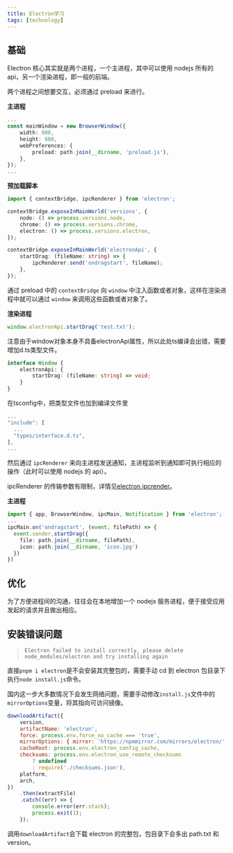 ```yaml
---
title: Electron学习
tags: [technology]
---
```


## 基础

Electron 核心其实就是两个进程，一个主进程，其中可以使用 nodejs 所有的 api，另一个渲染进程，即一般的前端。

两个进程之间想要交互，必须通过 preload 来进行。

**主进程**

```ts {5-7} title="main.ts"
...
const mainWindow = new BrowserWindow({
	width: 800,
	height: 600,
	webPreferences: {
		preload: path.join(__dirname, 'preload.js'),
	},
});
...
```

**预加载脚本**

```ts {11} title="preload.ts"
import { contextBridge, ipcRenderer } from 'electron';

contextBridge.exposeInMainWorld('versions', {
	node: () => process.versions.node,
	chrome: () => process.versions.chrome,
	electron: () => process.versions.electron,
});

contextBridge.exposeInMainWorld('electronApi', {
	startDrag: (fileName: string) => {
		ipcRenderer.send('ondragstart', fileName);
	},
});
```

通过 preload 中的 `contextBridge` 向 `window` 中注入函数或者对象，这样在渲染进程中就可以通过 `window` 来调用这些函数或者对象了。

**渲染进程**

```ts title="app.ts"
window.electronApi.startDrag('test.txt');
```

注意由于window对象本身不具备electronApi属性，所以此处ts编译会出错，需要增加d.ts类型文件。

```ts title="types/index.d.ts"
interface Window {
    electronApi: {
        startDrag: (fileName: string) => void;
    }
}
```

在tsconfig中，把类型文件也加到编译文件里

```ts title="tsconfig.json"
...
"include": [
  ...
  "types/interface.d.ts",
],
...
```

然后通过 `ipcRenderer` 来向主进程发送通知，主进程监听到通知即可执行相应的操作（此时可以使用 nodejs 的 api）。

ipcRenderer 的传输参数有限制，详情见[electron ipcrender](https://www.electronjs.org/zh/docs/latest/api/ipc-renderer#ipcrenderersendchannel-args)。

**主进程**

```ts {3} title="main.ts"
import { app, BrowserWindow, ipcMain, Notification } from 'electron';
...
ipcMain.on('ondragstart', (event, filePath) => {
  event.sender.startDrag({
    file: path.join(__dirname, filePath),
    icon: path.join(__dirname, 'icon.jpg')
  })
})
```

## 优化

为了方便进程间的沟通，往往会在本地增加一个 nodejs 服务进程，便于接受应用发起的请求并且做出相应。

## 安装错误问题

> `Electron failed to install correctly, please delete node_modules/electron and try installing again`

直接`pnpm i electron`是不会安装其完整包的，需要手动 cd 到 electron 包目录下执行`node install.js`命令。

国内这一步大多数情况下会发生网络问题，需要手动修改`install.js`文件中的`mirrorOptions`变量，将其指向可访问镜像。

```js title="node_module/electron/install.js" {5}
downloadArtifact({
	version,
	artifactName: 'electron',
	force: process.env.force_no_cache === 'true',
	mirrorOptions: { mirror: 'https://npmmirror.com/mirrors/electron/' },
	cacheRoot: process.env.electron_config_cache,
	checksums: process.env.electron_use_remote_checksums
		? undefined
		: require('./checksums.json'),
	platform,
	arch,
})
	.then(extractFile)
	.catch((err) => {
		console.error(err.stack);
		process.exit(1);
	});
```

调用`downloadArtifact`会下载 electron 的完整包，包目录下会多出 path.txt 和 version。
